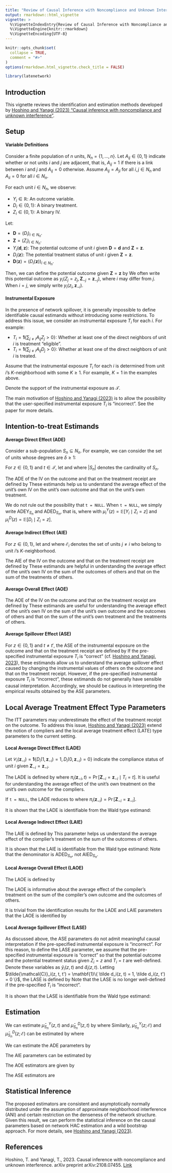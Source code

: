 ---
title: "Review of Causal Inference with Noncompliance and Unknown Interference"
output: rmarkdown::html_vignette
vignette: >
  %\VignetteIndexEntry{Review of Causal Inference with Noncompliance and Unknown Interference}
  %\VignetteEngine{knitr::rmarkdown}
  %\VignetteEncoding{UTF-8}
---

```{r, include = FALSE}
knitr::opts_chunk$set(
  collapse = TRUE,
  comment = "#>"
)
options(rmarkdown.html_vignette.check_title = FALSE)
```

```{r setup, include = FALSE}
library(latenetwork)
```

## Introduction

This vignette reviews the identification and estimation methods developed by [Hoshino and Yanagi (2023) "Causal inference with noncompliance and unknown interference"](https://doi.org/10.48550/arXiv.2108.07455).

## Setup

#### Variable Definitions

Consider a finite population of $n$ units, $N_n = \{ 1, \dots, n \}$.
Let $A_{ij} \in \{ 0, 1 \}$ indicate whether or not units $i$ and $j$ are adjacent, that is, $A_{ij} = 1$ if there is a link between $i$ and $j$ and $A_{ij} = 0$ otherwise.
Assume $A_{ij} = A_{ji}$ for all $i,j \in N_n$ and $A_{ii} = 0$ for all $i \in N_n$.

For each unit $i \in N_n$, we observe:

- $Y_i \in \mathbb{R}$: An outcome variable.
- $D_i \in \{ 0, 1 \}$: A binary treatment.
- $Z_i \in \{ 0, 1 \}$: A binary IV.

Let:

- $\mathbf{D} = (D_i)_{i \in N_n}$.
- $\mathbf{Z} = (Z_i)_{i \in N_n}$.
- $Y_i(\mathbf{d}, \mathbf{z})$: The potential outcome of unit $i$ given $\mathbf{D} = \mathbf{d}$ and $\mathbf{Z} = \mathbf{z}$.
- $D_i(\mathbf{z})$: The potential treatment status of unit $i$ given $\mathbf{Z} = \mathbf{z}$.
- $\mathbf{D}(\mathbf{z}) = (D_i(\mathbf{z}))_{i \in N_n}$.

Then, we can define the potential outcome given $\mathbf{Z} = \mathbf{z}$ by 
\begin{align*}
  y_i(\mathbf{z}) = Y_i(\mathbf{D}(\mathbf{z}), \mathbf{z}).
\end{align*}
We often write this potential outcome as $y_i(Z_j = z_j, \mathbf{Z}_{-j} = \mathbf{z}_{-j})$, where $i$ may differ from $j$.
When $i = j$, we simply write $y_i(z_i, \mathbf{z}_{-i})$.

#### Instrumental Exposure

In the presence of network spillover, it is generally impossible to define identifiable causal estimands without introducing some restrictions.
To address this issue, we consider an instrumental exposure $T_i$ for each $i$.
For example:

- $T_i = \mathbf{1}\{ \sum_{j \neq i} A_{ij} Z_j > 0 \}$: Whether at least one of the direct neighbors of unit $i$ is treatment "eligible".
- $T_i = \mathbf{1}\{ \sum_{j \neq i} A_{ij} D_j > 0 \}$: Whether at least one of the direct neighbors of unit $i$ is treated.

Assume that the instrumental exposure $T_i$ for each $i$ is determined from unit $i$'s $K$-neighborhood with some $K \ge 1$.
For example, $K = 1$ in the examples above.

Denote the support of the instrumental exposure as $\mathcal{T}$.

The main motivation of [Hoshino and Yanagi (2023)](https://doi.org/10.48550/arXiv.2108.07455) is to allow the possibility that the user-specified instrumental exposure $T_i$ is "incorrect".
See the paper for more details.

## Intention-to-treat Estimands

#### Average Direct Effect (ADE)

Consider a sub-population $S_n \subseteq N_n$.
For example, we can consider the set of units whose degrees are $\delta \ge 1$: 
\begin{align*}
  S_n(\delta) = \left\{ i \in N_n : \sum_{j \neq i} A_{ij} = \delta \right\}.
\end{align*}

For $z \in \{ 0, 1 \}$ and $t \in \mathcal{T}$, let
\begin{align*}
  \mu_i^Y(z, t) = \mathbb{E}[ Y_i \mid Z_i = z, T_i = t ],
  \qquad
  \mu_i^D(z, t) = \mathbb{E}[ D_i \mid Z_i = z, T_i = t ],
\end{align*}
and
\begin{align*}
  \bar \mu_{S_n}^Y(z, t) = \frac{1}{|S_n|} \sum_{i \in S_n} \mu_i^Y(z, t),
  \qquad
  \bar \mu_{S_n}^D(z, t) = \frac{1}{|S_n|} \sum_{i \in S_n} \mu_i^D(z, t),
\end{align*}
where $|S_n|$ denotes the cardinality of $S_n$.

The ADE of the IV on the outcome and that on the treatment receipt are defined by
\begin{align*}
  \mathrm{ADEY}_{S_n}(t) = \bar \mu_{S_n}^Y(1, t) - \bar \mu_{S_n}^Y(0, t),
  \qquad
  \mathrm{ADED}_{S_n}(t) = \bar \mu_{S_n}^D(1, t) - \bar \mu_{S_n}^D(0, t).
\end{align*}
These estimands help us to understand 
the average effect of the unit's own IV on the unit's own outcome and that on the unit's own treatment.

We do not rule out the possibility that `t = NULL`.
When `t = NULL`, we simply write $\mathrm{ADEY}_{S_n}$ and $\mathrm{ADED}_{S_n}$, that is,
\begin{align*}
  \mathrm{ADEY}_{S_n} = \bar \mu_{S_n}^Y(1) - \bar \mu_{S_n}^Y(0),
  \qquad
  \mathrm{ADED}_{S_n} = \bar \mu_{S_n}^D(1) - \bar \mu_{S_n}^D(0),
\end{align*}
where 
\begin{align*}
  \bar \mu_{S_n}^Y(z) = \frac{1}{|S_n|} \sum_{i \in S_n} \mu_i^Y(z),
  \qquad
  \bar \mu_{S_n}^D(z) = \frac{1}{|S_n|} \sum_{i \in S_n} \mu_i^D(z)
\end{align*}
with $\mu_i^Y(z) = \mathbb{E}[ Y_i \mid Z_i = z ]$ and $\mu_i^D(z) = \mathbb{E}[ D_i \mid Z_i = z ]$.

#### Average Indirect Effect (AIE)

For $z \in \{ 0, 1 \}$, let
\begin{align*}
  \mu_{ji}^Y(z) = \mathbb{E}[ Y_j \mid Z_i = z ],
  \qquad
  \mu_{ji}^D(z) = \mathbb{E}[ D_j \mid Z_i = z ],
\end{align*}
and
\begin{align*}
  \bar \mu_{S_n}^Y(z; \mathcal{E}) = \frac{1}{|S_n|} \sum_{i \in S_n} \sum_{j \in \mathcal{E}_i} \mu_{ji}^Y(z),
  \qquad
  \bar \mu_{S_n}^D(z; \mathcal{E}) = \frac{1}{|S_n|} \sum_{i \in S_n} \sum_{j \in \mathcal{E}_i} \mu_{ji}^D(z),
\end{align*}
where $\mathcal{E}_i$ denotes the set of units $j \neq i$ who belong to unit $i$'s $K$-neighborhood.

The AIE of the IV on the outcome and that on the treatment receipt are defined by
\begin{align*}
  \mathrm{AIEY}_{S_n} = \bar \mu_{S_n}^Y(1; \mathcal{E}) - \bar \mu_{S_n}^Y(0; \mathcal{E}),
  \qquad
  \mathrm{AIED}_{S_n} = \bar \mu_{S_n}^D(1; \mathcal{E}) - \bar \mu_{S_n}^D(0; \mathcal{E}).
\end{align*}
These estimands are helpful in understanding the average effect of the unit's own IV on the sum of the outcomes of others and that on the sum of the treatments of others.

#### Average Overall Effect (AOE)

The AOE of the IV on the outcome and that on the treatment receipt are defined by
\begin{align*}
  \mathrm{AOEY}_{S_n} = \mathrm{ADEY}_{S_n} + \mathrm{AIEY}_{S_n},
  \qquad
  \mathrm{AOED}_{S_n} = \mathrm{ADED}_{S_n} + \mathrm{AIED}_{S_n}.
\end{align*}
These estimands are useful for understanding the average effect of the unit's own IV on the sum of the unit's own outcome and the outcomes of others and that on the sum of the unit's own treatment and the treatments of others.

#### Average Spillover Effect (ASE)

For $z \in \{ 0, 1 \}$ and $t \neq t'$, the ASE of the instrumental exposure on the outcome and that on the treatment receipt are defined by
\begin{align*}
  \mathrm{ASEY}_{S_n}(z, t, t') = \bar \mu_{S_n}^Y(z, t) - \bar \mu_{S_n}^Y(z, t'),
  \qquad
  \mathrm{ASED}_{S_n}(z, t, t') = \bar \mu_{S_n}^D(z, t) - \bar \mu_{S_n}^D(z, t').
\end{align*}
If the pre-specified instrumental exposure $T_i$ is "correct" (cf. [Hoshino and Yanagi, 2023](https://doi.org/10.48550/arXiv.2108.07455)), these estimands allow us to understand the average spillover effect caused by changing the instrumental values of others on the outcome and that on the treatment receipt.
However, if the pre-specified instrumental exposure $T_i$ is "incorrect", these estimands do not generally have sensible causal interpretation.
Accordingly, we should be cautious in interpreting the empirical results obtained by the ASE parameters.

## Local Average Treatment Effect Type Parameters

The ITT parameters may underestimate the effect of the treatment receipt on the outcome.
To address this issue, [Hoshino and Yanagi (2023)](https://doi.org/10.48550/arXiv.2108.07455) extend the notion of compliers and the local average treatment effect (LATE) type parameters to the current setting.

#### Local Average Direct Effect (LADE)

Let $\mathcal{C}_i(\mathbf{z}_{-i}) = \mathbf{1}\{ D_i(1, \mathbf{z}_{-i}) = 1, D_i(0, \mathbf{z}_{-i}) = 0 \}$ indicate the compliance status of unit $i$ given $\mathbf{Z}_{-i} = \mathbf{z}_{-i}$.

The LADE is defined by
\begin{align*}
  \mathrm{LADE}_{S_n}(t)
  = \sum_{i \in S_n} \sum_{\mathbf{z}_{-i} \in \{ 0, 1 \}^{n-1}} \{ y_i(1, \mathbf{z}_{-i}) - y_i(0, \mathbf{z}_{-i}) \} \frac{ \mathcal{C}_i(\mathbf{z}_{-i}) \pi_i(\mathbf{z}_{-i}, t) }{ \sum_{i \in S_n} \sum_{\mathbf{z}_{-i} \in \{ 0, 1 \}^{n-1}} \mathcal{C}_i(\mathbf{z}_{-i}) \pi_i(\mathbf{z}_{-i}, t) },
\end{align*}
where $\pi_i(\mathbf{z}_{-i}, t) = \Pr[ \mathbf{Z}_{-i} = \mathbf{z}_{-i} \mid T_i = t ]$.
It is useful for understanding the average effect of the unit's own treatment on the unit's own outcome for the compliers.

If `t = NULL`, the LADE reduces to
\begin{align*}
  \mathrm{LADE}_{S_n}
  = \sum_{i \in S_n} \sum_{\mathbf{z}_{-i} \in \{ 0, 1 \}^{n-1}} \{ y_i(1, \mathbf{z}_{-i}) - y_i(0, \mathbf{z}_{-i}) \} \frac{ \mathcal{C}_i(\mathbf{z}_{-i}) \pi_i(\mathbf{z}_{-i}) }{ \sum_{i \in S_n} \sum_{\mathbf{z}_{-i} \in \{ 0, 1 \}^{n-1}} \mathcal{C}_i(\mathbf{z}_{-i}) \pi_i(\mathbf{z}_{-i}) },
\end{align*}
where $\pi_i(\mathbf{z}_{-i}) = \Pr[ \mathbf{Z}_{-i} = \mathbf{z}_{-i} ]$.

It is shown that the LADE is identifiable from the Wald type estimand:
\begin{align*}
  \mathrm{LADE}_{S_n}(t)
  = \frac{ \mathrm{ADEY}_{S_n}(t) }{ \mathrm{ADED}_{S_n}(t) }
\end{align*}

#### Local Average Indirect Effect (LAIE)

The LAIE is defined by
\begin{align*}
  \mathrm{LAIE}_{S_n}
  = \sum_{i \in S_n} \sum_{\mathbf{z}_{-i} \in \{ 0, 1 \}^{n-1}} \sum_{j \in \mathcal{E}_i} \{ y_j(Z_i = 1, \mathbf{Z}_{-i} = \mathbf{z}_{-i}) - y_j(Z_i = 0, \mathbf{Z}_{-i} = \mathbf{z}_{-i}) \} \frac{ \mathcal{C}_i(\mathbf{z}_{-i}) \pi_i(\mathbf{z}_{-i}) }{ \sum_{i \in S_n} \sum_{\mathbf{z}_{-i} \in \{ 0, 1 \}^{n-1}} \mathcal{C}_i(\mathbf{z}_{-i}) \pi_i(\mathbf{z}_{-i}) }.
\end{align*}
This parameter helps us understand the average effect of the complier's treatment on the sum of the outcomes of others.

It is shown that the LAIE is identifiable from the Wald type estimand:
\begin{align*}
  \mathrm{LAIE}_{S_n}
  = \frac{ \mathrm{AIEY}_{S_n} }{ \mathrm{ADED}_{S_n} }.
\end{align*}
Note that the denominator is $\mathrm{ADED}_{S_n}$, not $\mathrm{AIED}_{S_n}$.

#### Local Average Overall Effect (LAOE)

The LAOE is defined by
\begin{align*}
  \mathrm{LAOE}_{S_n}
  = \mathrm{LADE}_{S_n} + \mathrm{LAIE}_{S_n}.
\end{align*}

The LAOE is informative about the average effect of the compiler's treatment on the sum of the compiler's own outcome and the outcomes of others.

It is trivial from the identification results for the LADE and LAIE parameters that the LAOE is identified by
\begin{align*}
  \mathrm{LAOE}_{S_n}
  = \frac{ \mathrm{AOEY}_{S_n} }{ \mathrm{ADED}_{S_n} }.
\end{align*}

#### Local Average Spillover Effect (LASE)

As discussed above, the ASE parameters do not admit meaningful causal interpretation if the pre-specified instrumental exposure is "incorrect".
For this reason, to define the LASE parameter, we assume that the pre-specified instrumental exposure is "correct" so that the potential outcome and the potential treatment status given $Z_i = z$ and $T_i = t$ are well-defined.
Denote these variables as $\tilde y_i(z, t)$ and $\tilde d_i(z, t)$.
Letting $\tilde{\mathcal{C}}_i(z, t, t') = \mathbf{1}\{ \tilde d_i(z, t) = 1, \tilde d_i(z, t') = 0 \}$, the LASE is defined by
\begin{align*}
  \mathrm{LASE}_{S_n}(z, t, t')
  = \sum_{i \in S_n} \{ \tilde y_i(z, t) - \tilde y_i(z, t') \} \frac{ \tilde{\mathcal{C}}_i(z, t, t') }{ \sum_{i \in S_n} \tilde{\mathcal{C}}_i(z, t, t') }.
\end{align*}
Note that the LASE is no longer well-defined if the pre-specified $T_i$ is "incorrect".

It is shown that the LASE is identifiable from the Wald type estimand:
\begin{align*}
  \mathrm{LASE}_{S_n}(z, t, t')
  = \frac{ \mathrm{ASEY}_{S_n}(z, t, t') }{ \mathrm{ASED}_{S_n}(z, t, t') }.
\end{align*}

## Estimation

We can estimate $\bar \mu_{S_n}^Y(z, t)$ and $\bar \mu_{S_n}^D(z, t)$ by
\begin{align*}
  \widehat \mu_{S_n}^Y(z, t) & = \frac{1}{|S_n|} \sum_{i \in S_n} \frac{Y_i \cdot \mathbf{1}\{ Z_i = z, T_i = t \}}{\widehat p_{S_n}(z, t)}, \\
  \widehat \mu_{S_n}^D(z, t) & = \frac{1}{|S_n|} \sum_{i \in S_n} \frac{D_i \cdot \mathbf{1}\{ Z_i = z, T_i = t \}}{\widehat p_{S_n}(z, t)},
\end{align*}
where
\begin{align*}
  \widehat p_{S_n}(z, t)
  = \frac{1}{|S_n|} \sum_{i \in S_n} \mathbf{1}\{ Z_i = z, T_i = t \}.
\end{align*}
Similarly, $\bar \mu_{S_n}^Y(z; \mathcal{E})$ and $\bar \mu_{S_n}^D(z; \mathcal{E})$ can be estimated by
\begin{align*}
  \widehat \mu_{S_n}^Y(z; \mathcal{E}) & = \frac{1}{|S_n|} \sum_{i \in S_n} \sum_{j \in \mathcal{E}_i} \frac{Y_j \cdot \mathbf{1}\{ Z_i = z \}}{\widehat p_{S_n}(z)}, \\
  \bar \mu_{S_n}^D(z; \mathcal{E}) & = \frac{1}{|S_n|} \sum_{i \in S_n} \sum_{j \in \mathcal{E}_i} \frac{D_j \cdot \mathbf{1}\{ Z_i = z \}}{\widehat p_{S_n}(z)},
\end{align*}
where
\begin{align*}
  \widehat p_{S_n}(z)
  = \frac{1}{|S_n|} \sum_{i \in S_n} \mathbf{1}\{ Z_i = z \}.
\end{align*}

We can estimate the ADE parameters by
\begin{align*}
  \widehat{\mathrm{ADEY}}_{S_n}(t) & = \widehat \mu_{S_n}^Y(1, t) - \widehat \mu_{S_n}^Y(0, t), \\
  \widehat{\mathrm{ADED}}_{S_n}(t) & = \widehat \mu_{S_n}^D(1, t) - \widehat \mu_{S_n}^D(0, t), \\
  \widehat{\mathrm{LADE}}_{S_n}(t) & = \frac{ \widehat{\mathrm{ADEY}}_{S_n}(t) }{ \widehat{\mathrm{ADED}}_{S_n}(t) }.
\end{align*}

The AIE parameters can be estimated by
\begin{align*}
    \widehat{\mathrm{AIEY}}_{S_n} & = \widehat \mu_{S_n}^Y(1; \mathcal{E}) - \widehat \mu_{S_n}^Y(0; \mathcal{E}), \\
    \widehat{\mathrm{AIED}}_{S_n} & = \widehat \mu_{S_n}^D(1; \mathcal{E}) - \widehat \mu_{S_n}^D(0; \mathcal{E}), \\
    \widehat{\mathrm{LAIE}}_{S_n} & = \frac{ \widehat{\mathrm{AIEY}}_{S_n} }{ \widehat{\mathrm{ADED}}_{S_n} }.
\end{align*}

The AOE estimators are given by
\begin{align*}
    \widehat{\mathrm{AOEY}}_{S_n} & = \widehat{\mathrm{ADEY}}_{S_n} + \widehat{\mathrm{AIEY}}_{S_n}, \\
    \widehat{\mathrm{AOED}}_{S_n} & = \widehat{\mathrm{ADED}}_{S_n} + \widehat{\mathrm{AIED}}_{S_n}, \\
    \widehat{\mathrm{LAOE}}_{S_n} & = \widehat{\mathrm{LADE}}_{S_n} + \widehat{\mathrm{LAIE}}_{S_n}.
\end{align*}

The ASE estimators are
\begin{align*}
  \widehat{\mathrm{ASEY}}_{S_n}(z, t, t') & = \widehat \mu_{S_n}^Y(z, t) - \widehat \mu_{S_n}^Y(z, t'), \\
  \widehat{\mathrm{ASED}}_{S_n}(z, t, t') & = \widehat \mu_{S_n}^D(z, t) - \widehat \mu_{S_n}^D(z, t'), \\
  \widehat{\mathrm{LASE}}_{S_n}(z, t, t') & = \frac{ \widehat{\mathrm{ASEY}}_{S_n}(z, t, t') }{ \widehat{\mathrm{ASED}}_{S_n}(z, t, t') }.
\end{align*}

## Statistical Inference

The proposed estimators are consistent and asymptotically normally distributed under the assumption of approximate neighborhood interference (ANI) and certain restriction on the denseness of the network structure.
Given this result, we can perform the statistical inference on the causal parameters based on network HAC estimation and a wild bootstrap approach.
For more details, see [Hoshino and Yanagi (2023)](https://doi.org/10.48550/arXiv.2108.07455).

## References

Hoshino, T. and Yanagi, T., 2023. 
Causal inference with noncompliance and unknown interference. 
arXiv preprint arXiv:2108.07455.
[Link](https://doi.org/10.48550/arXiv.2108.07455)
